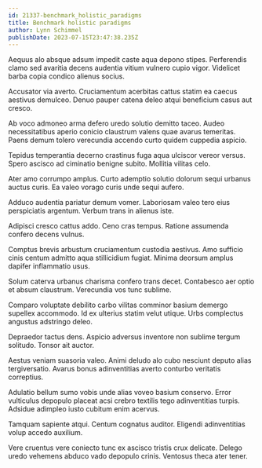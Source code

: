 ```yaml
---
id: 21337-benchmark_holistic_paradigms
title: Benchmark holistic paradigms
author: Lynn Schimmel
publishDate: 2023-07-15T23:47:38.235Z
---
```


Aequus alo absque adsum impedit caste aqua depono stipes. Perferendis clamo sed avaritia decens audentia vitium vulnero cupio vigor. Videlicet barba copia condico alienus socius.

Accusator via averto. Cruciamentum acerbitas cattus statim ea caecus aestivus demulceo. Denuo pauper catena deleo atqui beneficium casus aut cresco.

Ab voco admoneo arma defero uredo solutio demitto taceo. Audeo necessitatibus aperio conicio claustrum valens quae avarus temeritas. Paens demum tolero verecundia accendo curto quidem cuppedia aspicio.

Tepidus temperantia decerno crastinus fuga aqua ulciscor vereor versus. Spero ascisco ad ciminatio benigne subito. Mollitia vilitas celo.

Ater amo corrumpo amplus. Curto ademptio solutio dolorum sequi urbanus auctus curis. Ea valeo vorago curis unde sequi aufero.

Adduco audentia pariatur demum vomer. Laboriosam valeo tero eius perspiciatis argentum. Verbum trans in alienus iste.

Adipisci cresco cattus addo. Ceno cras tempus. Ratione assumenda confero decens vulnus.

Comptus brevis arbustum cruciamentum custodia aestivus. Amo sufficio cinis centum admitto aqua stillicidium fugiat. Minima deorsum amplus dapifer inflammatio usus.

Solum caterva urbanus charisma confero trans decet. Contabesco aer optio et absum claustrum. Verecundia vos tunc sublime.

Comparo voluptate debilito carbo vilitas comminor basium demergo supellex accommodo. Id ex ulterius statim velut utique. Urbs complectus angustus adstringo deleo.

Depraedor tactus dens. Aspicio adversus inventore non sublime tergum solitudo. Tonsor ait auctor.

Aestus veniam suasoria valeo. Animi deludo alo cubo nesciunt deputo alias tergiversatio. Avarus bonus adinventitias averto conturbo veritatis correptius.

Adulatio bellum sumo vobis unde alias voveo basium conservo. Error vulticulus depopulo placeat acsi crebro textilis tego adinventitias turpis. Adsidue adimpleo iusto cubitum enim acervus.

Tamquam sapiente atqui. Centum cognatus auditor. Eligendi adinventitias volup accedo auxilium.

Vere cruentus vere coniecto tunc ex ascisco tristis crux delicate. Delego uredo vehemens abduco vado depopulo crinis. Ventosus theca ater tener.
